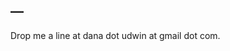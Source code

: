 ---
---

<link rel="stylesheet" href="styles.css" type="text/css">

Drop me a line at dana dot udwin at gmail dot com.
